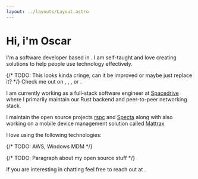 ```yaml
---
layout: ../layouts/Layout.astro
---
```


# Hi, i'm Oscar

I'm a software developer based in <MapText />. I am self-taught and love creating solutions to help people use technology effectively.

{/* TODO: This looks kinda cringe, can it be improved or maybe just replace it? */}
Check me out on <a href="https://github.com/oscartbeaumont" target="_blank" class="hover:opacity-80"><GitHub /></a>, <a href="https://twitter.com/oscartbeaumont" target="_blank" class="hover:opacity-80 no-underline text-2xl"><Twitter /></a>, <a href="https://www.linkedin.com/in/oscartbeaumont" target="_blank" class="hover:opacity-80"><LinkedIn /></a>, or <a href="https://www.twitch.tv/oscartbeaumont" target="_blank" class="hover:opacity-80"><Twitch /></a>.

I am currently working as a full-stack software engineer at <a href="https://www.spacedrive.com" target="_blank" class="bg-gradient-to-r from-violet-600 to-fuchsia-600 hover:from-violet-500 hover:to-fuchsia-500 bg-clip-text text-transparent">Spacedrive</a> where I primarily maintain our Rust backend and peer-to-peer networking stack.

I maintain the open source projects <a href="https://github.com/oscartbeaumont/rspc" target="_blank">rspc</a> and <a href="https://github.com/oscartbeaumont/specta" target="_blank">Specta</a> along with also working on a mobile device management solution called <a href="https://mattrax.app" target="_blank">Mattrax</a>

<p class="!mb-2">I love using the following technologies:</p>
<IconLayout>
    <Icon name="Rust" icon={Rust} href="https://www.rust-lang.org" />
    <Icon name="Typescript" icon={Typescript} href="https://www.typescriptlang.org" />
    <Icon name="SolidJS" icon={SolidJS} href="https://www.solidjs.com" />
    <Icon name="Tailwind CSS" icon={TailwindCSS} href="https://tailwindcss.com" />
    <Icon name="Tanstack Query" icon={TanstackQuery} href="https://tanstack.com/query" />
    {/* TODO: AWS, Windows MDM */}
</IconLayout>

{/* TODO: Paragraph about my open source stuff */}

If you are interesting in chatting feel free to reach out at <ProtectedEmail email="oscar@otbeaumont.me" />.
